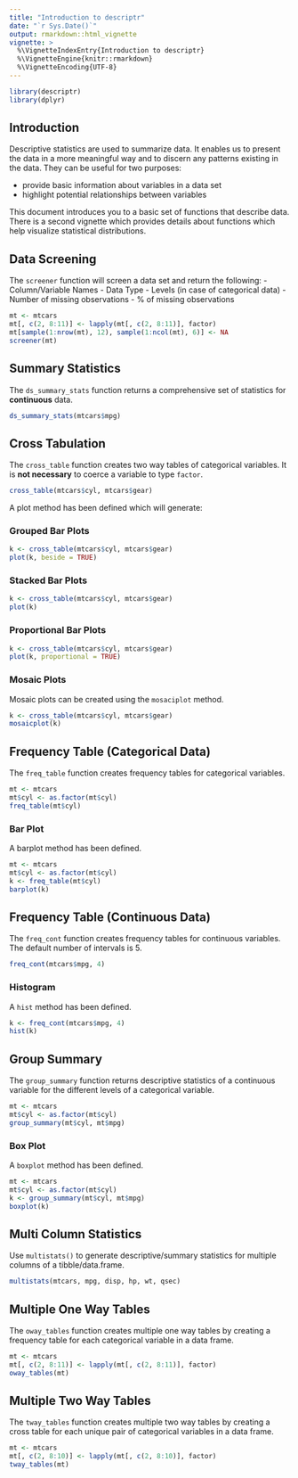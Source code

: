 ```yaml
---
title: "Introduction to descriptr"
date: "`r Sys.Date()`"
output: rmarkdown::html_vignette
vignette: >
  %\VignetteIndexEntry{Introduction to descriptr}
  %\VignetteEngine{knitr::rmarkdown}
  %\VignetteEncoding{UTF-8}
---
```


```r
library(descriptr)
library(dplyr)
```

## Introduction

Descriptive statistics are used to summarize data. It enables us to present the
data in a more meaningful way and to discern any patterns existing in the data. 
They can be useful for two purposes:

- provide basic information about variables in a data set
- highlight potential relationships between variables

This document introduces you to a basic set of functions that describe data. 
There is a second vignette which provides details about functions which help 
visualize statistical distributions.


## Data Screening

The `screener` function will screen a data set and return the following:
- Column/Variable Names
- Data Type
- Levels (in case of categorical data)
- Number of missing observations
- % of missing observations


```r
mt <- mtcars
mt[, c(2, 8:11)] <- lapply(mt[, c(2, 8:11)], factor)
mt[sample(1:nrow(mt), 12), sample(1:ncol(mt), 6)] <- NA
screener(mt)
```


## Summary Statistics

The `ds_summary_stats` function returns a comprehensive set of statistics for 
**continuous** data. 

```r
ds_summary_stats(mtcars$mpg)
```


## Cross Tabulation

The `cross_table` function creates two way tables of categorical variables. It
is **not necessary** to coerce a variable to type `factor`.

```r
cross_table(mtcars$cyl, mtcars$gear)
```

A plot method has been defined which will generate:


### Grouped Bar Plots

```r
k <- cross_table(mtcars$cyl, mtcars$gear)
plot(k, beside = TRUE)
```


### Stacked Bar Plots

```r
k <- cross_table(mtcars$cyl, mtcars$gear)
plot(k)
```


### Proportional Bar Plots

```r
k <- cross_table(mtcars$cyl, mtcars$gear)
plot(k, proportional = TRUE)
```


### Mosaic Plots

Mosaic plots can be created using the `mosaciplot` method.

```r
k <- cross_table(mtcars$cyl, mtcars$gear)
mosaicplot(k)
```


## Frequency Table (Categorical Data)

The `freq_table` function creates frequency tables for categorical variables. 

```r
mt <- mtcars
mt$cyl <- as.factor(mt$cyl)
freq_table(mt$cyl)
```


### Bar Plot

A barplot method has been defined.

```r
mt <- mtcars
mt$cyl <- as.factor(mt$cyl)
k <- freq_table(mt$cyl)
barplot(k)
```


## Frequency Table (Continuous Data)

The `freq_cont` function creates frequency tables for continuous variables. The
default number of intervals is 5.

```r
freq_cont(mtcars$mpg, 4)
```


### Histogram

A `hist` method has been defined.

```r
k <- freq_cont(mtcars$mpg, 4)
hist(k)
```


## Group Summary

The `group_summary` function returns descriptive statistics of a continuous
variable for the different levels of a categorical variable.

```r
mt <- mtcars
mt$cyl <- as.factor(mt$cyl)
group_summary(mt$cyl, mt$mpg)
```


### Box Plot

A `boxplot` method has been defined.

```r
mt <- mtcars
mt$cyl <- as.factor(mt$cyl)
k <- group_summary(mt$cyl, mt$mpg)
boxplot(k)
```

## Multi Column Statistics

Use `multistats()` to generate descriptive/summary statistics for multiple columns of a tibble/data.frame.

```r
multistats(mtcars, mpg, disp, hp, wt, qsec)
```

## Multiple One Way Tables

The `oway_tables` function creates multiple one way tables by creating a 
frequency table for each categorical variable in a data frame.

```r
mt <- mtcars
mt[, c(2, 8:11)] <- lapply(mt[, c(2, 8:11)], factor)
oway_tables(mt)
```


## Multiple Two Way Tables

The `tway_tables` function creates multiple two way tables by creating a cross
table for each unique pair of categorical variables in a data frame.

```r
mt <- mtcars
mt[, c(2, 8:10)] <- lapply(mt[, c(2, 8:10)], factor)
tway_tables(mt)
```


